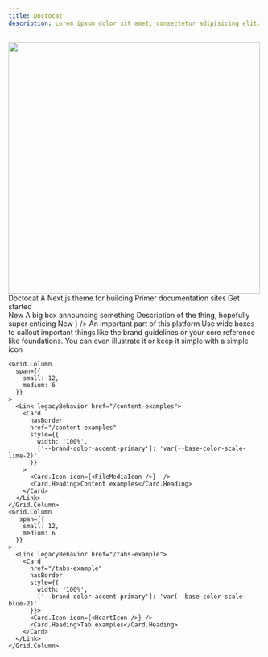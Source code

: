 ```yaml
---
title: Doctocat
description: Lorem ipsum dolor sit amet, consectetur adipisicing elit. Quisquam, voluptatibus.
---
```



<div>
  <Hero align="center" style={{paddingTop: 'var(--base-size-24)', paddingBottom: 'var(--base-size-64)'}}>
    <Hero.Eyebrow>
      <img
        src="https://github.com/primer/doctocat-nextjs/assets/13340707/536d426a-c72d-4316-a9e9-135a2182667c"
        alt=""
        width="500"
        loading="lazy" 
        decoding="async" 
      />
    </Hero.Eyebrow>
    <Hero.Heading style={{marginTop: '-80px'}}>Doctocat</Hero.Heading>
    <Hero.Description>A Next.js theme for building Primer documentation sites</Hero.Description>
    <Box marginBlockStart={24}>
      <Link legacyBehavior href="/content-examples/kitchen-sink">
        <Hero.PrimaryAction href="/content-examples/kitchen-sink">Get started</Hero.PrimaryAction>
      </Link>
    </Box>
  </Hero>
</div>
<section style={{['--brand-Card-maxWidth']: '100%',maxWidth: '800px',margin: '0 auto', ['--brand-Grid-spacing-row']: 'var(--brand-Grid-spacing-column-gap)'}}>
  <Grid>
    <Grid.Column span={12}>
      <Card href="#" hasBorder style={{width: '100%'}}>
        <Card.Label color="green">New </Card.Label>
        <Card.Image
          src="https://via.placeholder.com/1000x200/d3d9df/d3d9df.png"
          alt="placeholder, blank area with an gray background color"
        />
        <Card.Heading size="5">A big box announcing something</Card.Heading>
        <Card.Description>Description of the thing, hopefully super enticing</Card.Description>
      </Card>
    </Grid.Column>
    <Grid.Column span={12}>
      <Card href="#" hasBorder style={{width: '100%'}}>
        <Card.Label color="green">New </Card.Label>
        <Card.Icon icon={<NorthStarIcon />}  />
        <Card.Heading size="5">An important part of this platform</Card.Heading>
        <Card.Description>Use wide boxes to callout important things like the brand guidelines or your core reference like foundations. You can even illustrate it or keep it simple with a simple icon</Card.Description>
      </Card>
    </Grid.Column>

    <Grid.Column
      span={{
        small: 12,
        medium: 6
      }}
    >
      <Link legacyBehavior href="/content-examples">
        <Card
          hasBorder
          href="/content-examples"
          style={{
            width: '100%',
            ['--brand-color-accent-primary']: 'var(--base-color-scale-lime-2)',
          }}
        >
          <Card.Icon icon={<FileMediaIcon />}  />
          <Card.Heading>Content examples</Card.Heading>
        </Card>
      </Link>
    </Grid.Column>
    <Grid.Column
       span={{
        small: 12,
        medium: 6
      }}
    >
      <Link legacyBehavior href="/tabs-example">
        <Card
          href="/tabs-example"
          hasBorder
          style={{
            width: '100%',
            ['--brand-color-accent-primary']: 'var(--base-color-scale-blue-2)'
          }}>
          <Card.Icon icon={<HeartIcon />} />
          <Card.Heading>Tab examples</Card.Heading>
        </Card>
      </Link>
    </Grid.Column>

  </Grid>
</section>
